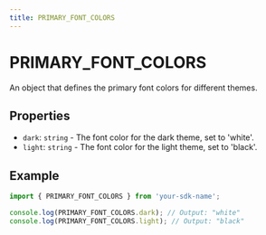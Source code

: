 ```yaml
---
title: PRIMARY_FONT_COLORS
---
```


# PRIMARY_FONT_COLORS

An object that defines the primary font colors for different themes.

## Properties

- `dark`: `string` - The font color for the dark theme, set to 'white'.
- `light`: `string` - The font color for the light theme, set to 'black'.

## Example

```typescript
import { PRIMARY_FONT_COLORS } from 'your-sdk-name';

console.log(PRIMARY_FONT_COLORS.dark); // Output: "white"
console.log(PRIMARY_FONT_COLORS.light); // Output: "black"
```